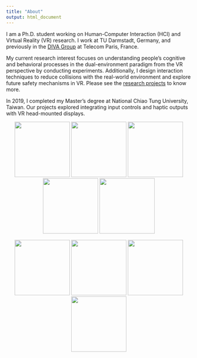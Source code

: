 ```yaml
---
title: "About"
output: html_document
---
```


I am a Ph.D. student working on Human-Computer Interaction (HCI) and Virtual Reality (VR) research. I work at TU Darmstadt, Germany, and previously in the [DIVA Group](https://diva.telecom-paristech.fr/) at Telecom Paris, France.

My current research interest focuses on understanding people's cognitive and behavioral processes in the dual-environment paradigm from the VR perspective by conducting experiments. Additionally, I design interaction techniques to reduce collisions with the real-world environment and explore future safety mechanisms in VR. Please see the [research projects](projects.html) to know more.

In 2019, I completed my Master's degree at National Chiao Tung University, Taiwan. Our projects explored integrating input controls and haptic outputs with VR head-mounted displays.


<center>
![](assets/img/breakout.png){border-radius=10px, width=150px}
![](assets/img/collision.png){border-radius=10px, width=150px}
![](assets/img/fm.png){border-radius=10px, width=150px}
![](assets/img/vppm.jpg){border-radius=10px, width=150px}
![](assets/img/housevibe.jpg){border-radius=10px, width=150px}


![](assets/img/skin-stroke2.jpg){border-radius=10px, width=150px}
![](assets/img/facewidgets.JPG){border-radius=10px, width=150px}
![](assets/img/facepush.png){border-radius=10px, width=150px}
![](assets/img/fisherman-thumb.png){width=150px}
</center>



